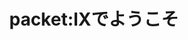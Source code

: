 ---
title: packet:IXでようこそ
description: 皆のネットワークで連繋始まるよ！
pagefind: false
template: splash
hero:
  tagline: 皆のネットワークで連繋始まるよ！
  actions:
    - text: ネットワークの登録
      link: /guides/registering-your-network
      icon: right-arrow
---